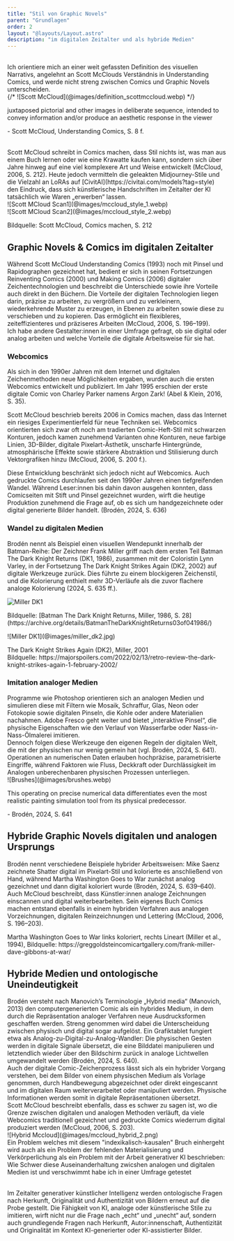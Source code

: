 ```yaml
---
title: "Stil von Graphic Novels"
parent: "Grundlagen"
order: 2
layout: "@layouts/Layout.astro"
description: "im digitalen Zeitalter und als hybride Medien"
---
```




<br />

<div class="grid-layout">
<div>
Ich orientiere mich an einer weit gefassten Definition des visuellen Narrativs, angelehnt an Scott McClouds Verständnis in Understanding Comics, und werde nicht streng zwischen Comics und Graphic Novels unterscheiden.
<br />

</div>
<div>
{/* ![Scott McCloud](@images/definition_scottmccloud.webp) */}
<p class="quote text-2xl">juxtaposed pictorial and other images in deliberate sequence, intended to convey information and/or produce an aesthetic response in the viewer</p>
<p class="citation">- Scott McCloud, Understanding Comics, S. 8 f.</p>
</div>
</div>


<br />

<div class="grid-layout-3">
<div>
Scott McCloud schreibt in Comics machen, dass Stil nichts ist, was man aus einem Buch lernen oder wie eine Krawatte kaufen kann, sondern sich über Jahre hinweg auf eine viel komplexere Art und Weise entwickelt (McCloud, 2006, S. 212). Heute jedoch vermitteln die geleakten Midjourney-Stile und die Vielzahl an LoRAs auf [CivitAI](https://civitai.com/models?tag=style) den Eindruck, dass sich künstlerische Handschriften im Zeitalter der KI tatsächlich wie Waren „erwerben“ lassen.
</div>
<div>
![Scott MCloud Scan1](@images/mccloud_style_1.webp)
</div>
<div>
![Scott MCloud Scan2](@images/mccloud_style_2.webp)
<p class="image-source text-right">Bildquelle: Scott McCloud, Comics machen, S. 212</p>
</div>
</div>

## Graphic Novels & Comics im digitalen Zeitalter

<div class="grid-layout">
<div>
Während Scott McCloud Understanding Comics (1993) noch mit Pinsel und Rapidographen gezeichnet hat, bedient er sich in seinen Fortsetzungen Reinventing Comics (2000) und Making Comics (2006) digitaler Zeichentechnologien und beschreibt die Unterschiede sowie ihre Vorteile auch direkt in den Büchern.
Die Vorteile der digitalen Technologien liegen darin, präzise zu arbeiten, zu vergrößern und zu verkleinern, wiederkehrende Muster zu erzeugen, in Ebenen zu arbeiten sowie diese zu verschieben und zu kopieren. Das ermöglicht ein flexibleres, zeiteffizienteres und präziseres Arbeiten (McCloud, 2006, S. 196–199).
</div>
<div>
Ich habe andere Gestalter:innen in einer Umfrage gefragt, ob sie digital oder analog arbeiten und welche Vorteile die digitale Arbeitsweise für sie hat.
<br />
<Reference 
  title="Vor- und Nachteilen von analogen Medien" 
  type="internal"
  label="Hier gehts zur eigenen Umfrage"
  link="/artificial-impasto/introduction/problem/#einsatz-von-analogen-und-digitalen-medien-in-der-umfrage"
   />
   </div>
</div>


### Webcomics

<div class="grid-layout">
<div>
Als sich in den 1990er Jahren mit dem Internet und digitalen Zeichenmethoden neue Möglichkeiten ergaben, wurden auch die ersten Webcomics entwickelt und publiziert. Im Jahr 1995 erschien der erste digitale Comic von Charley Parker namens Argon Zark! (Abel & Klein, 2016, S. 35). 
</div>
<div>
<Reference 
  title="Comics und Graphic Novels: Eine Einführung" 
  label="Link zum Buch"
  authors="Julia Abel & Christian Klein" 
  year="2016" 
  link="http://dx.doi.org/10.1007/978-3-476-05443-2"
   />
</div>
</div>

<Reference 
  title="Argon Zark" 
  label="Link zum Webcomic"
  authors="Charles A. Parker" 
  year="1995" 
  link="https://www.zark.com/pages/az3.html"
  embed={true}
   />

<div class="grid-layout">
<div>

<p>Scott McCloud beschrieb bereits 2006 in Comics machen, dass das Internet ein riesiges Experimentierfeld für neue Techniken sei. Webcomics orientierten sich zwar oft noch am tradierten Comic-Heft-Stil mit schwarzen Konturen, jedoch kamen zunehmend Varianten ohne Konturen, neue farbige Linien, 3D-Bilder, digitale Pixelart-Ästhetik, unscharfe Hintergründe, atmosphärische Effekte sowie stärkere Abstraktion und Stilisierung durch Vektorgrafiken hinzu (McCloud, 2006, S. 200 f.).</p>

</div>
<div>
Diese Entwicklung beschränkt sich jedoch nicht auf Webcomics. Auch gedruckte Comics durchlaufen seit den 1990er Jahren einen tiefgreifenden Wandel. Während Leser:innen bis dahin davon ausgehen konnten, dass Comicseiten mit Stift und Pinsel gezeichnet wurden, wirft die heutige Produktion zunehmend die Frage auf, ob es sich um handgezeichnete oder digital generierte Bilder handelt. (Brodén, 2024, S. 636)
</div>
</div>

<div class="grid-layout">
<div>
<Reference 
  title="Refiguring comic book imagery in a post-digital moment: conspicuousness, hybridity and ontological strangeness" 
  type="paper"
  authors="Daniel Brodén" 
  year="2024" 
  link="http://dx.doi.org/10.1080/21504857.2024.2309867"
  class
   ></Reference>
</div>
<div>

</div>
</div>

### Wandel zu digitalen Medien

<div class="grid-layout">
<div>
Brodén nennt als Beispiel einen visuellen Wendepunkt innerhalb der Batman-Reihe: Der Zeichner Frank Miller griff nach dem ersten Teil Batman The Dark Knight Returns (DK1, 1986), zusammen mit der Coloristin Lynn Varley, in der Fortsetzung The Dark Knight Strikes Again (DK2, 2002) auf digitale Werkzeuge zurück. Dies führte zu einem blockigeren Zeichenstil, und die Kolorierung enthielt mehr 3D-Verläufe als die zuvor flachere analoge Kolorierung (2024, S. 635 ff.).

![Miller DK1](@images/miller_dk1.png)
<p class="image-source">Bildquelle: [Batman The Dark Knight Returns, Miller, 1986, S. 28](https://archive.org/details/BatmanTheDarkKnightReturns03of041986/)</p>
</div>
<div>
![Miller DK1](@images/miller_dk2.jpg)
<p class="image-source">The Dark Knight Strikes Again (DK2), Miller, 2001<br />Bildquelle: https://majorspoilers.com/2022/02/13/retro-review-the-dark-knight-strikes-again-1-february-2002/</p>
</div>
</div>

### Imitation analoger Medien

<div class="grid-layout">
<div>
Programme wie Photoshop orientieren sich an analogen Medien und simulieren diese mit Filtern wie Mosaik, Schraffur, Glas, Neon oder Fotokopie sowie digitalen Pinseln, die Kohle oder andere Materialien nachahmen. Adobe Fresco geht weiter und bietet „interaktive Pinsel“, die physische Eigenschaften wie den Verlauf von Wasserfarbe oder Nass-in-Nass-Ölmalerei imitieren.<br /> Dennoch folgen diese Werkzeuge den eigenen Regeln der digitalen Welt, die mit der physischen nur wenig gemein hat (vgl. Brodén, 2024, S. 641). Operationen an numerischen Daten erlauben hochpräzise, parametrisierte Eingriffe, während Faktoren wie Fluss, Deckkraft oder Durchlässigkeit im Analogen unberechenbaren physischen Prozessen unterliegen.
</div>
<div class="max-w-80 mx-auto">
![Brushes](@images/brushes.webp)
</div>
</div>
<p class="quote text-2xl">This operating on precise numerical data differentiates even the most realistic painting simulation tool from its physical predecessor.</p>
<p class="citation">- Brodén, 2024, S. 641</p>

## Hybride Graphic Novels digitalen und analogen Ursprungs

<div class="grid-layout">
<div>
Brodén nennt verschiedene Beispiele hybrider Arbeitsweisen: Mike Saenz zeichnete Shatter digital im Pixelart-Stil und kolorierte es anschließend von Hand, während Martha Washington Goes to War zunächst analog gezeichnet und dann digital koloriert wurde (Brodén, 2024, S. 639–640). Auch McCloud beschreibt, dass Künstler:innen analoge Zeichnungen einscannen und digital weiterbearbeiten. Sein eigenes Buch Comics machen entstand ebenfalls in einem hybriden Verfahren aus analogen Vorzeichnungen, digitalen Reinzeichnungen und Lettering (McCloud, 2006, S. 196–203).
</div>
<div>
<Compare before={beforeImg} after={afterImg} />
<p class="image-source">Martha Washington Goes to War
links koloriert, rechts Lineart (Miller et al., 1994), Bildquelle: https://greggoldsteincomicartgallery.com/frank-miller-dave-gibbons-at-war/</p>
</div>
</div>

## Hybride Medien und ontologische Uneindeutigkeit

<div class="grid-layout">
<div>
Brodén versteht nach Manovich’s Terminologie „Hybrid media“ (Manovich, 2013) den computergenerierten Comic als ein hybrides Medium, in dem durch die Repräsentation analoger Verfahren neue Ausdrucksformen geschaffen werden. Streng genommen wird dabei die Unterscheidung zwischen physisch und digital sogar aufgelöst. Ein Grafiktablet fungiert etwa als Analog-zu-Digital-zu-Analog-Wandler: Die physischen Gesten werden in digitale Signale übersetzt, die eine Bilddatei manipulieren und letztendlich wieder über den Bildschirm zurück in analoge Lichtwellen umgewandelt werden (Brodén, 2024, S. 640).
</div>
<div>
Auch der digitale Comic-Zeichenprozess lässt sich als ein hybrider Vorgang verstehen, bei dem Bilder von einem physischen Medium als Vorlage genommen, durch Handbewegung abgezeichnet oder direkt eingescannt und im digitalen Raum weiterverarbeitet oder manipuliert werden. Physische Informationen werden somit in digitale Repräsentationen übersetzt.<br />
Scott McCloud beschreibt ebenfalls, dass es schwer zu sagen ist, wo die Grenze zwischen digitalen und analogen Methoden verläuft, da viele Webcomics traditionell gezeichnet und gedruckte Comics wiederrum digital produziert werden (McCloud, 2006, S. 203).
</div>
</div>

<div class="mx-auto max-w-150 mb-8">
![Hybrid Mccloud](@images/mccloud_hybrid_2.png)
</div>

<div class="grid-layout">
<div>
Ein Problem welches mit diesem "indexikalisch-kausalen" Bruch einhergeht wird auch als ein Problem der fehlenden Materialisierung und Verkörperlichung als ein Problem mit der Arbeit generativer KI beschrieben:
<br />
<Reference 
  title="Hier geht's zur Problematik" 
  type="internal"
  link="../introduction/problem/"
  class
   ></Reference>
</div>
<div>
Wie Schwer diese Auseinanderhaltung zwicshen analogen und digitalen Medien ist und verschwimmt habe ich in einer Umfrage getestet
<br />
<Reference 
  title="Hier geht's zur Umfrage zur Authentizität imitierter Materialität" 
  type="internal"
  link="../discussion/turingtest"
  class
   ></Reference>
</div>
</div>

<br />
<p class="text-2xl keep-visible">Im Zeitalter generativer künstlicher Intelligenz werden ontologische Fragen nach Herkunft, Originalität und Authentizität von Bildern erneut auf die Probe gestellt. 
Die Fähigkeit von KI, analoge oder künstlerische Stile zu imitieren, wirft nicht nur die Frage nach „echt“ und „unecht“ auf, sondern auch grundlegende Fragen nach Herkunft, Autor:innenschaft, Authentizität und Originalität im Kontext KI-generierter oder KI-assistierter Bilder.</p>
